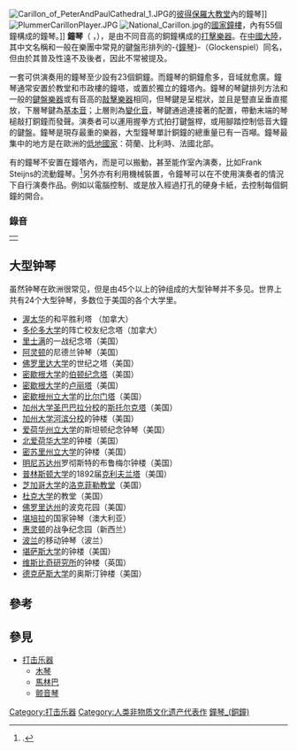 {{NoteTA
|T=zh-cn:钟琴 (铜钟);zh-tw:鐘琴 (銅鐘);zh-hk:樂鐘
|1=zh-cn:钟琴;zh-tw:鐘琴;zh-hk:樂鐘
}}
{{about|由铜钟组成的大型乐器|同名的打击乐器|钟琴}}
[[File:Carillon_of_PeterAndPaulCathedral_1.JPG|thumb]]的[[彼得保羅大教堂|彼得保羅大教堂]]內的鐘琴]]
[[File:PlummerCarillonPlayer.JPG|thumb]]
[[File:National_Carillon.jpg|thumb]]的[[國家鐘樓|國家鐘樓]]，內有55個鐘構成的鐘琴。]]
'''鐘琴'''（{{lang-fr|'''carillon '''}} ，{{lang-en|carillon }}），是由不同音高的銅鐘構成的[[打擊樂器|打擊樂器]]。在[[中國大陸|中國大陸]]，其中文名稱和一般在樂團中常見的鍵盤形排列的-{[[鐵片琴|鐘琴]]}-（Glockenspiel）同名，但由於其普及性遠不及後者，因此不常被提及。

一套可供演奏用的鐘琴至少設有23個銅鐘。而鐘琴的銅鐘愈多，音域就愈廣。鐘琴通常安置於教堂和市政樓的鐘塔，或置於獨立的鐘塔內。鐘琴的琴鍵排列方法和一般的[[鍵盤樂器|鍵盤樂器]]或有音高的[[敲擊樂器|敲擊樂器]]相同，但琴鍵是呈棍狀，並且是豎直呈垂直擺放，下層琴鍵為[[基本音|基本音]]；上層則為[[變化音|變化音]]，琴鍵通過連接著的配置，帶動末端的琴槌敲打銅鐘而發聲。演奏者可以運用握拳方式拍打鍵盤桿，或用腳踏控制低音大鐘的鍵盤。鐘琴是現存最重的樂器，大型鐘琴單計銅鐘的總重量已有一百噸。鐘琴最集中的地方是在歐洲的[[低地國家|低地國家]]：荷蘭、比利時、法國北部。

有的鐘琴不安置在鐘塔內，而是可以搬動，甚至能作室內演奏，比如Frank Steijns的流動鐘琴。<ref>{{citation | url = http://www.franksteijns.com/ | title = Frank Steĳns}}.</ref>另外亦有利用機械裝置，令鐘琴可以在不使用演奏者的情況下自行演奏作品。例如以電腦控制、或是放入經過打孔的硬身卡紙，去控制每個銅鐘的開合。

===錄音===
{|
|{{listen|filename=O Canada and God Save the King instrumental 1927.ogg|title=Instrumental (1927)|description=Percival Price在[[渥太華|渥太華]]的[[Peace_Tower|Peace Tower]]以鐘琴彈奏O Canada 和God Save the King。|format=[[Ogg|Ogg]]}}
|}
==大型钟琴==
虽然钟琴在欧洲很常见，但是由45个以上的钟组成的大型钟琴并不多见。世界上共有24个大型钟琴，多数位于美国的各个大学里。
* [[渥太华|渥太华]]的和平胜利塔 （加拿大）
* [[多伦多大学|多伦多大学]]的阵亡校友纪念塔（加拿大）
* [[里士满|里士满]]的一战纪念塔（美国）
* [[阿灵顿|阿灵顿]]的尼德兰钟琴（美国）
* [[佛罗里达大学|佛罗里达大学]]的世纪之塔（美国）
* [[密歇根大学|密歇根大学]]的[[伯顿纪念塔|伯顿纪念塔]]（美国）
* [[密歇根大学|密歇根大学]]的[[卢丽塔|卢丽塔]]（美国）
* [[密歇根州立大学|密歇根州立大学]]的[[比尔门塔|比尔门塔]]（美国）
* [[加州大学圣巴巴拉分校|加州大学圣巴巴拉分校]]的[[斯托尔克塔|斯托尔克塔]]（美国）
* [[加州大学河滨分校|加州大学河滨分校]]的钟楼（美国）
* [[爱荷华州立大学|爱荷华州立大学]]的斯坦顿纪念钟琴（美国）
* [[北爱荷华大学|北爱荷华大学]]的钟楼（美国）
* [[密苏里州立大学|密苏里州立大学]]的钟楼（美国）
* [[明尼苏达州|明尼苏达州]]罗彻斯特的布鲁梅尔钟楼（美国）
* [[普林斯顿大学|普林斯顿大学]]的1892届[[克利夫兰塔|克利夫兰塔]]（美国）
* [[芝加哥大学|芝加哥大学]]的[[洛克菲勒教堂|洛克菲勒教堂]]（美国）
* [[杜克大学|杜克大学]]的教堂（美国）
* [[佛罗里达州|佛罗里达州]]的波克花园（美国）
* [[堪培拉|堪培拉]]的国家钟琴（澳大利亚）
* [[惠灵顿|惠灵顿]]的战争纪念园（新西兰）
* [[波兰|波兰]]的移动钟琴（波兰）
* [[堪萨斯大学|堪萨斯大学]]的钟楼（美国）
* [[维斯比奇研究所|维斯比奇研究所]]的钟楼（英国）
* [[德克萨斯大学|德克萨斯大学]]的奥斯汀钟楼（美国）
==參考==
{{reflist}}

==參見==
*[[打击乐器|打击乐器]]
**[[木琴|木琴]]
**[[馬林巴|馬林巴]]
**[[颤音琴|颤音琴]]

{{乐器}}{{琴键与键盘乐器}}
{{钟（乐器）}}

{{打击乐器}}{{Authority control}}

[[Category:打击乐器|Category:打击乐器]]
[[Category:人类非物质文化遗产代表作|Category:人类非物质文化遗产代表作]]
[[Category:鐘琴_(銅鐘)|]]
